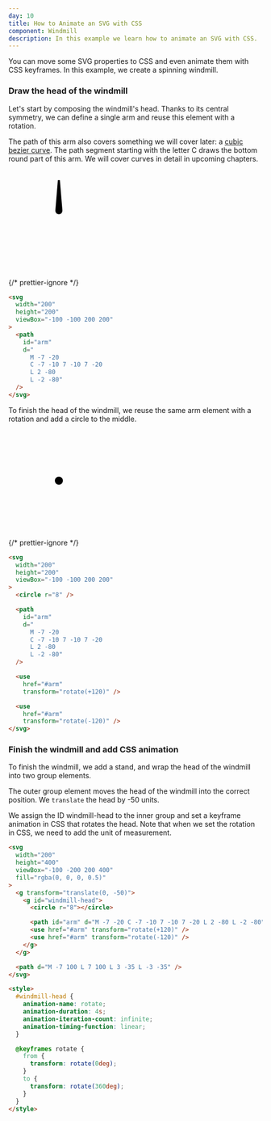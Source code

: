 ```yaml
---
day: 10
title: How to Animate an SVG with CSS
component: Windmill
description: In this example we learn how to animate an SVG with CSS.
---
```



You can move some SVG properties to CSS and even animate them with CSS keyframes. In this example, we create a spinning windmill.

### Draw the head of the windmill

Let's start by composing the windmill's head. Thanks to its central symmetry, we can define a single arm and reuse this element with a rotation.

The path of this arm also covers something we will cover later: a [cubic bezier curve](/svg/cubic-bezier). The path segment starting with the letter C draws the bottom round part of this arm. We will cover curves in detail in upcoming chapters.

<Example>

<SVG width="200" height="200" viewBox="-100 -100 200 200">
  <Path
    id="arm"
    d="
      M -7 -20 
      C -7 -10 7 -10 7 -20 
      L 2 -80 
      L -2 -80"
  />
</SVG>

{/* prettier-ignore */}
```html
<svg
  width="200"
  height="200"
  viewBox="-100 -100 200 200"
>
  <path 
    id="arm" 
    d="
      M -7 -20 
      C -7 -10 7 -10 7 -20 
      L 2 -80 
      L -2 -80" 
  />
</svg>
```

</Example>

To finish the head of the windmill, we reuse the same arm element with a rotation and add a circle to the middle.

<Example>

<SVG width="200" height="200" viewBox="-100 -100 200 200">
  <Circle r="8" />

  <Path 
    id="arm" 
    d="
      M -7 -20 
      C -7 -10 7 -10 7 -20 
      L 2 -80 
      L -2 -80" 
  />
  <use href="#arm" transform="rotate(+120)" />
  <use href="#arm" transform="rotate(-120)" />
</SVG>

{/* prettier-ignore */}
```html
<svg
  width="200"
  height="200"
  viewBox="-100 -100 200 200"
>
  <circle r="8" />

  <path 
    id="arm" 
    d="
      M -7 -20 
      C -7 -10 7 -10 7 -20 
      L 2 -80 
      L -2 -80" 
  />

  <use 
    href="#arm"
    transform="rotate(+120)" />

  <use 
    href="#arm" 
    transform="rotate(-120)" />
</svg>
```

</Example>

### Finish the windmill and add CSS animation

To finish the windmill, we add a stand, and wrap the head of the windmill into two group elements.

The outer group element moves the head of the windmill into the correct position. We `translate` the head by -50 units.

We assign the ID windmill-head to the inner group and set a keyframe animation in CSS that rotates the head. Note that when we set the rotation in CSS, we need to add the unit of measurement.

<Final>

```html
<svg
  width="200"
  height="400"
  viewBox="-100 -200 200 400"
  fill="rgba(0, 0, 0, 0.5)"
>
  <g transform="translate(0, -50)">
    <g id="windmill-head">
      <circle r="8"></circle>

      <path id="arm" d="M -7 -20 C -7 -10 7 -10 7 -20 L 2 -80 L -2 -80" />
      <use href="#arm" transform="rotate(+120)" />
      <use href="#arm" transform="rotate(-120)" />
    </g>
  </g>

  <path d="M -7 100 L 7 100 L 3 -35 L -3 -35" />
</svg>
```

```html
<style>
  #windmill-head {
    animation-name: rotate;
    animation-duration: 4s;
    animation-iteration-count: infinite;
    animation-timing-function: linear;
  }

  @keyframes rotate {
    from {
      transform: rotate(0deg);
    }
    to {
      transform: rotate(360deg);
    }
  }
</style>
```

</Final>
